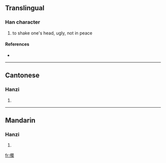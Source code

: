==Translingual==

===Han character===
{{Han char|rn=9|rad=人|as=13|sn=15|four=|canj=人田中戈 (OWLI)}}

# to shake one's head, ugly, not in peace

====References====
* {{Han ref|kx=0119.070|hdz=10225.090|uh=3494|ud=13460}}

----

==Cantonese==

===Hanzi===
{{yue-hanzi|jyut=|y=suk6}}

# {{defn|Cantonese}}

----

==Mandarin==

===Hanzi===
{{cmn-hanzi|pin=[[shǔ]] ([[shu3]])|wg=shu<sup>3</sup>}}

# {{defn|Mandarin}}

[[fr:㒔]]